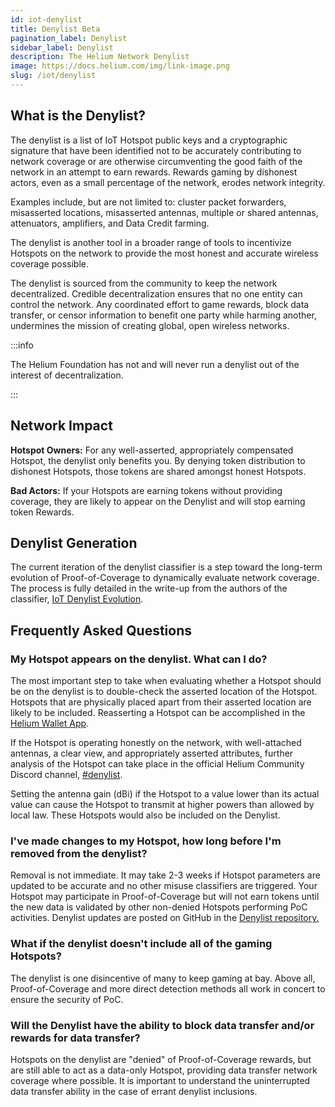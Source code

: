 ```yaml
---
id: iot-denylist
title: Denylist Beta
pagination_label: Denylist
sidebar_label: Denylist
description: The Helium Network Denylist
image: https://docs.helium.com/img/link-image.png
slug: /iot/denylist
---
```



## What is the Denylist?

The denylist is a list of IoT Hotspot public keys and a cryptographic signature that have been
identified not to be accurately contributing to network coverage or are otherwise circumventing the
good faith of the network in an attempt to earn rewards. Rewards gaming by dishonest actors, even as
a small percentage of the network, erodes network integrity.

Examples include, but are not limited to: cluster packet forwarders, misasserted locations,
misasserted antennas, multiple or shared antennas, attenuators, amplifiers, and Data Credit farming.

The denylist is another tool in a broader range of tools to incentivize Hotspots on the network to
provide the most honest and accurate wireless coverage possible.

The denylist is sourced from the community to keep the network decentralized. Credible
decentralization ensures that no one entity can control the network. Any coordinated effort to game
rewards, block data transfer, or censor information to benefit one party while harming another,
undermines the mission of creating global, open wireless networks.

:::info

The Helium Foundation has not and will never run a denylist out of the interest of decentralization.

:::

## Network Impact

**Hotspot Owners:** For any well-asserted, appropriately compensated Hotspot, the denylist only
benefits you. By denying token distribution to dishonest Hotspots, those tokens are shared amongst
honest Hotspots.

**Bad Actors:** If your Hotspots are earning tokens without providing coverage, they are likely to
appear on the Denylist and will stop earning token Rewards.

## Denylist Generation

The current iteration of the denylist classifier is a step toward the long-term evolution of
Proof-of-Coverage to dynamically evaluate network coverage. The process is fully detailed in the
write-up from the authors of the classifier,
[IoT Denylist Evolution](/devblog/2023/08/07/denylist-evolution).

## Frequently Asked Questions

### My Hotspot appears on the denylist. What can I do?

The most important step to take when evaluating whether a Hotspot should be on the denylist is to
double-check the asserted location of the Hotspot. Hotspots that are physically placed apart from
their asserted location are likely to be included. Reasserting a Hotspot can be accomplished in the
[Helium Wallet App](/wallets/helium-wallet-app).

If the Hotspot is operating honestly on the network, with well-attached antennas, a clear view, and
appropriately asserted attributes, further analysis of the Hotspot can take place in the official
Helium Community Discord channel,
[#denylist](https://discord.com/channels/404106811252408320/984427647977283674).

Setting the antenna gain (dBi) if the Hotspot to a value lower than its actual value can cause the
Hotspot to transmit at higher powers than allowed by local law. These Hotspots would also be
included on the Denylist.

### I've made changes to my Hotspot, how long before I'm removed from the denylist?

Removal is not immediate. It may take 2-3 weeks if Hotspot parameters are updated to be accurate and
no other misuse classifiers are triggered. Your Hotspot may participate in Proof-of-Coverage but
will not earn tokens until the new data is validated by other non-denied Hotspots performing PoC
activities. Denylist updates are posted on GitHub in the
[Denylist repository.](https://github.com/helium/denylist/pulls?q=is%3Apr+is%3Aclosed)

### What if the denylist doesn't include all of the gaming Hotspots?

The denylist is one disincentive of many to keep gaming at bay. Above all, Proof-of-Coverage and
more direct detection methods all work in concert to ensure the security of PoC.

### Will the Denylist have the ability to block data transfer and/or rewards for data transfer?

Hotspots on the denylist are "denied" of Proof-of-Coverage rewards, but are still able to act as a
data-only Hotspot, providing data transfer network coverage where possible. It is important to
understand the uninterrupted data transfer ability in the case of errant denylist inclusions.
